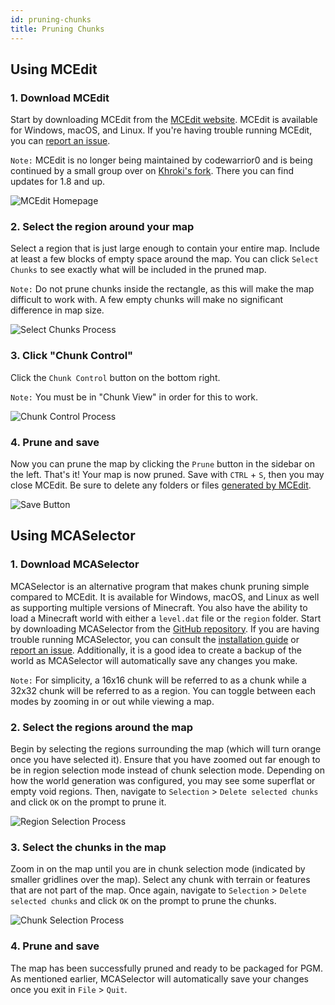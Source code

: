 ```yaml
---
id: pruning-chunks
title: Pruning Chunks
---
```


## Using MCEdit

### 1. Download MCEdit

Start by downloading MCEdit from the [MCEdit website](https://www.mcedit.net/).
MCEdit is available for Windows, macOS, and Linux.
If you're having trouble running MCEdit, you can [report an issue](https://github.com/mcedit/mcedit/wiki/Reporting-Issues).

`Note:` MCEdit is no longer being maintained by codewarrior0 and is being continued
by a small group over on [Khroki's fork](https://github.com/Khroki/MCEdit-Unified/).
There you can find updates for 1.8 and up.

![MCEdit Homepage](https://i.imgur.com/vhhLUav.png)

### 2. Select the region around your map

Select a region that is just large enough to contain your entire map.
Include at least a few blocks of empty space around the map.
You can click `Select Chunks` to see exactly what will be included in the pruned map.

`Note:` Do not prune chunks inside the rectangle, as this will make the map difficult to work with.
A few empty chunks will make no significant difference in map size.

![Select Chunks Process](https://i.imgur.com/TQP3UPY.png)

### 3. Click "Chunk Control"

Click the `Chunk Control` button on the bottom right.

`Note:` You must be in "Chunk View" in order for this to work.

![Chunk Control Process](https://i.imgur.com/WXdnHn4.png)

### 4. Prune and save

Now you can prune the map by clicking the `Prune` button in the sidebar on the left.
That's it! Your map is now pruned. Save with `CTRL` + `S`, then you may close MCEdit.
Be sure to delete any folders or files [generated by MCEdit](/docs/guides/packaging/cleaning-files).

![Save Button](https://i.imgur.com/IDyKsoh.png)

## Using MCASelector

### 1. Download MCASelector

MCASelector is an alternative program that makes chunk pruning simple compared to MCEdit.
It is available for Windows, macOS, and Linux as well as supporting multiple versions of Minecraft.
You also have the ability to load a Minecraft world with either a `level.dat` file or the `region` folder.
Start by downloading MCASelector from the [GitHub repository](https://github.com/Querz/mcaselector).
If you are having trouble running MCASelector, you can consult the [installation guide](https://github.com/Querz/mcaselector/wiki/Installation) or [report an issue](https://github.com/Querz/mcaselector/issues).
Additionally, it is a good idea to create a backup of the world as MCASelector will automatically save any changes you make.

`Note:` For simplicity, a 16x16 chunk will be referred to as a chunk while a 32x32 chunk will be referred to as a region.
You can toggle between each modes by zooming in or out while viewing a map.

### 2. Select the regions around the map

Begin by selecting the regions surrounding the map (which will turn orange once you have selected it).
Ensure that you have zoomed out far enough to be in region selection mode instead of chunk selection mode.
Depending on how the world generation was configured, you may see some superflat or empty void regions.
Then, navigate to `Selection` > `Delete selected chunks` and click `OK` on the prompt to prune it.

![Region Selection Process](https://i.imgur.com/MO7TNuC.png)

### 3. Select the chunks in the map

Zoom in on the map until you are in chunk selection mode (indicated by smaller gridlines over the map).
Select any chunk with terrain or features that are not part of the map.
Once again, navigate to `Selection` > `Delete selected chunks` and click `OK` on the prompt to prune the chunks.

![Chunk Selection Process](https://i.imgur.com/vn1TEZw.png)

### 4. Prune and save

The map has been successfully pruned and ready to be packaged for PGM.
As mentioned earlier, MCASelector will automatically save your changes once you exit in `File` > `Quit`.